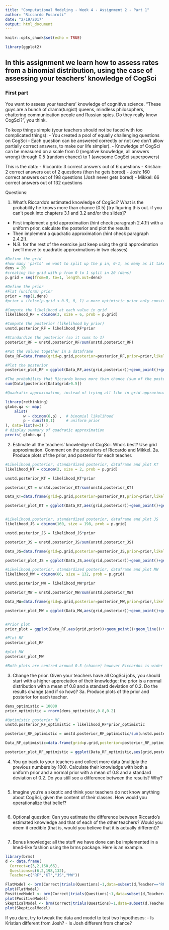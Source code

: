 ```yaml
---
title: "Computational Modeling - Week 4 - Assignment 2 - Part 1"
author: "Riccardo Fusaroli"
date: "2/19/2017"
output: html_document
---
```


```r
knitr::opts_chunk$set(echo = TRUE)

library(ggplot2)
```

## In this assignment we learn how to assess rates from a binomial distribution, using the case of assessing your teachers' knowledge of CogSci

### First part

You want to assess your teachers' knowledge of cognitive science. "These guys are a bunch of drama(turgist) queens, mindless philosophers, chattering communication people and Russian spies. Do they really know CogSci?", you think.

To keep things simple (your teachers should not be faced with too complicated things):
- You created a pool of equally challenging questions on CogSci
- Each question can be answered correctly or not (we don't allow partially correct answers, to make our life simpler).
- Knowledge of CogSci can be measured on a scale from 0 (negative knowledge, all answers wrong) through 0.5 (random chance) to 1 (awesome CogSci superpowers)

This is the data:
- Riccardo: 3 correct answers out of 6 questions
- Kristian: 2 correct answers out of 2 questions (then he gets bored)
- Josh: 160 correct answers out of 198 questions (Josh never gets bored)
- Mikkel: 66 correct answers out of 132 questions

Questions:

1. What's Riccardo's estimated knowledge of CogSci? What is the probability he knows more than chance (0.5) [try figuring this out. if you can't peek into chapters 3.1 and 3.2 and/or the slides]?
- First implement a grid approximation (hint check paragraph 2.4.1!) with a uniform prior, calculate the posterior and plot the results
- Then implement a quadratic approximation (hint check paragraph 2.4.2!).
- N.B. for the rest of the exercise just keep using the grid approximation (we'll move to quadratic approximations in two classes)

```r
#Define the grid
#how many 'parts' we want to split up the p in, 0-1, as many as it takes to make a smooth distribution
dens = 20 
#creating the grid with p from 0 to 1 split in 20 (dens)
p.grid = seq(from=0, to=1, length.out=dens)

#Define the prior
#Flat (uniform) prior
prior = rep(1,dens)
#prior = ifelse(p.grid < 0.5, 0, 1) a more optimistic prior only considering p above chance

#Compute the likelihood at each value in grid
likelihood_RF = dbinom(3, size = 6, prob = p.grid)

#Compute the posterior (likelihood by prior)
unstd.posterior_RF = likelihood_RF*prior

#Standardize the posterior (so it sums to 1)
posterior_RF = unstd.posterior_RF/sum(unstd.posterior_RF)

#Put the values together in a dataframe
Data_RF=data.frame(grid=p.grid,posterior=posterior_RF,prior=prior,likelihood=likelihood_RF)

#Plot the posterior
posterior_plot_RF = ggplot(Data_RF,aes(grid,posterior))+geom_point()+geom_line()+theme_classic()+  geom_line(aes(grid,prior/dens),color='red')+xlab("Knowledge of CogSci")+ylab("posterior probability")

#The probability that Riccardo knows more than chance (sum of the posterior where hypothesis is that he knows more than chance)
sum(Data$posterior[Data$grid>0.5])

#Quadratic approximation, instead of trying all like in grid approximation we assume that the distribution is gaussian and therefore we only need mean and SD to describe it, we test one, go in one direction - if it goes up continue if not go in the other direction until it starts to go down - we have found the mean. But if the shape assumption is not respected we get wrong results - this is also the case in frequentist statistics

library(rethinking)
globe.qa <- map(
    alist(
        w ~ dbinom(6,p) ,  # binomial likelihood
        p ~ dunif(0,1)     # uniform prior
), data=list(w=3) )
# display summary of quadratic approximation
precis( globe.qa )


```

2. Estimate all the teachers' knowledge of CogSci. Who's best? Use grid approximation. Comment on the posteriors of Riccardo and Mikkel.
2a. Produce plots of the prior, and posterior for each teacher.

```r
#Likelihood,posterior, standardized posterior, dataframe and plot KT
likelihood_KT = dbinom(2, size = 2, prob = p.grid)

unstd.posterior_KT = likelihood_KT*prior

posterior_KT = unstd.posterior_KT/sum(unstd.posterior_KT)

Data_KT=data.frame(grid=p.grid,posterior=posterior_KT,prior=prior,likelihood=likelihood_KT)

posterior_plot_KT = ggplot(Data_KT,aes(grid,posterior))+geom_point()+geom_line()+theme_classic()+  geom_line(aes(grid,prior/dens),color='red')+xlab("Knowledge of CogSci")+ylab("posterior probability")


#Likelihood,posterior, standardized posterior, dataframe and plot JS
likelihood_JS = dbinom(160, size = 198, prob = p.grid)

unstd.posterior_JS = likelihood_JS*prior

posterior_JS = unstd.posterior_JS/sum(unstd.posterior_JS)

Data_JS=data.frame(grid=p.grid,posterior=posterior_JS,prior=prior,likelihood=likelihood_JS)

posterior_plot_JS = ggplot(Data_JS,aes(grid,posterior))+geom_point()+geom_line()+theme_classic()+  geom_line(aes(grid,prior/dens),color='red')+xlab("Knowledge of CogSci")+ylab("posterior probability")

#Likelihood,posterior, standardized posterior, dataframe and plot MW
likelihood_MW = dbinom(66, size = 132, prob = p.grid)

unstd.posterior_MW = likelihood_MW*prior

posterior_MW = unstd.posterior_MW/sum(unstd.posterior_MW)

Data_MW=data.frame(grid=p.grid,posterior=posterior_MW,prior=prior,likelihood=likelihood_MW)

posterior_plot_MW = ggplot(Data_MW,aes(grid,posterior))+geom_point()+geom_line()+theme_classic()+  geom_line(aes(grid,prior/dens),color='red')+xlab("Knowledge of CogSci")+ylab("posterior probability")


#Prior plot
prior_plot = ggplot(Data_RF,aes(grid,prior))+geom_point()+geom_line()+theme_classic()+  geom_line(aes(grid,prior/dens),color='red')+xlab("Knowledge of CogSci")+ylab("posterior probability")

#Plot RF
posterior_plot_RF

#plot MW
posterior_plot_MW

#Both plots are centred around 0.5 (chance) however Riccardos is wider - probably because he has less observations so the posterior is less sure
```

3. Change the prior. Given your teachers have all CogSci jobs, you should start with a higher appreciation of their knowledge: the prior is a normal distribution with a mean of 0.8 and a standard deviation of 0.2. Do the results change (and if so how)?
3a. Produce plots of the prior and posterior for each teacher.

```r
dens_optimistic = 10000
prior_optimistic = rnorm(dens_optimistic,0.8,0.2)

#Optimistic posterior RF
unstd.posterior_RF_optimistic = likelihood_RF*prior_optimistic

posterior_RF_optimistic = unstd.posterior_RF_optimistic/sum(unstd.posterior_RF_optimistic)

Data_RF_optimistic=data.frame(grid=p.grid,posterior=posterior_RF_optimistic,prior=prior_optimistic,likelihood=likelihood_RF)

posterior_plot_RF_optimistic = ggplot(Data_RF_optimistic,aes(grid,posterior_RF_optimistic))+geom_point()+geom_line()+theme_classic()+  geom_line(aes(grid,prior_optimistic/dens_optimistic),color='red')+xlab("Knowledge of CogSci")+ylab("posterior probability")


```

4. You go back to your teachers and collect more data (multiply the previous numbers by 100). Calculate their knowledge with both a uniform prior and a normal prior with a mean of 0.8 and a standard deviation of 0.2. Do you still see a difference between the results? Why?

```r



```

5. Imagine you're a skeptic and think your teachers do not know anything about CogSci, given the content of their classes. How would you operationalize that belief?

```r



```

6. Optional question: Can you estimate the difference between Riccardo's estimated knowledge and that of each of the other teachers? Would you deem it credible (that is, would you believe that it is actually different)?

```r



```

7. Bonus knowledge: all the stuff we have done can be implemented in a lme4-like fashion using the brms package. Here is an example.
```r
library(brms)
d <- data.frame(
  Correct=c(3,2,160,66),
  Questions=c(6,2,198,132),
  Teacher=c("RF","KT","JS","MW"))

FlatModel <- brm(Correct|trials(Questions)~1,data=subset(d,Teacher=="RF"),prior=prior("uniform(0,1)", class = "Intercept"))
plot(FlatModel)
PositiveModel <- brm(Correct|trials(Questions)~1,data=subset(d,Teacher=="RF"),prior=prior("normal(0.8,0.2)", class = "Intercept"))
plot(PositiveModel)
SkepticalModel <- brm(Correct|trials(Questions)~1,data=subset(d,Teacher=="RF"),prior=prior("normal(0.5,0.01)", class = "Intercept"))
plot(SkepticalModel)
```

If you dare, try to tweak the data and model to test two hypotheses:
- Is Kristian different from Josh?
- Is Josh different from chance?




